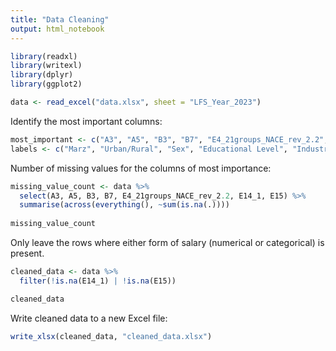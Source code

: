 ```yaml
---
title: "Data Cleaning"
output: html_notebook
---
```


```r
library(readxl)
library(writexl)
library(dplyr)
library(ggplot2)
```

```r
data <- read_excel("data.xlsx", sheet = "LFS_Year_2023")
```

Identify the most important columns:
```r
most_important <- c("A3", "A5", "B3", "B7", "E4_21groups_NACE_rev_2.2", "E14_1", "E15")
labels <- c("Marz", "Urban/Rural", "Sex", "Educational Level", "Industry", "Income (Numerical)", "Income (Categorical)")
```

Number of missing values for the columns of most importance:
```r
missing_value_count <- data %>%
  select(A3, A5, B3, B7, E4_21groups_NACE_rev_2.2, E14_1, E15) %>%
  summarise(across(everything(), ~sum(is.na(.))))
  
missing_value_count
```

Only leave the rows where either form of salary (numerical or categorical) is present.
```r
cleaned_data <- data %>%
  filter(!is.na(E14_1) | !is.na(E15))

cleaned_data
```

Write cleaned data to a new Excel file:
```r
write_xlsx(cleaned_data, "cleaned_data.xlsx")
```

